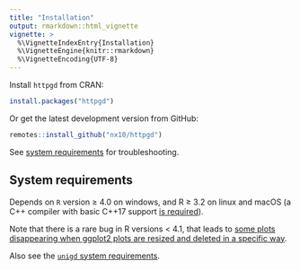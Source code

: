 ---
title: "Installation"
output: rmarkdown::html_vignette
vignette: >
  %\VignetteIndexEntry{Installation}
  %\VignetteEngine{knitr::rmarkdown}
  %\VignetteEncoding{UTF-8}
---

Install `httpgd` from CRAN:

```R
install.packages("httpgd")
```

Or get the latest development version from GitHub:

```R
remotes::install_github("nx10/httpgd")
```

See [system requirements](#System-requirements) for troubleshooting.

## System requirements

Depends on `R` version &geq; 4.0 on windows, and R &geq; 3.2 on linux and macOS (a C++ compiler with basic C++17 support [is required](https://github.com/nx10/httpgd/issues/56)).

Note that there is a rare bug in R versions < 4.1, that leads to [some plots disappearing when ggplot2 plots are resized and deleted in a specific way](https://github.com/nx10/httpgd/issues/50).

Also see the [`unigd` system requirements](https://nx10.github.io/unigd/articles/a00_installation.html#system-requirements).